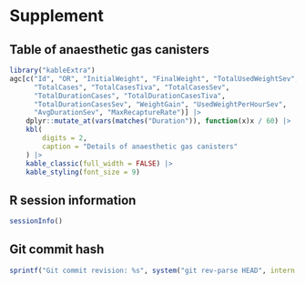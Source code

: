 # Supplement

## Table of anaesthetic gas canisters

```r
library("kableExtra")
agc[c("Id", "OR", "InitialWeight", "FinalWeight", "TotalUsedWeightSev",
      "TotalCases", "TotalCasesTiva", "TotalCasesSev",
      "TotalDurationCases", "TotalDurationCasesTiva",
      "TotalDurationCasesSev", "WeightGain", "UsedWeightPerHourSev",
      "AvgDurationSev", "MaxRecaptureRate")] |>
    dplyr::mutate_at(vars(matches("Duration")), function(x)x / 60) |>
    kbl(
        digits = 2,
        caption = "Details of anaesthetic gas canisters"
    ) |>
    kable_classic(full_width = FALSE) |>
    kable_styling(font_size = 9)
```

## R session information


```r
sessionInfo()
```


## Git commit hash


```r
sprintf("Git commit revision: %s", system("git rev-parse HEAD", intern = TRUE))
```

